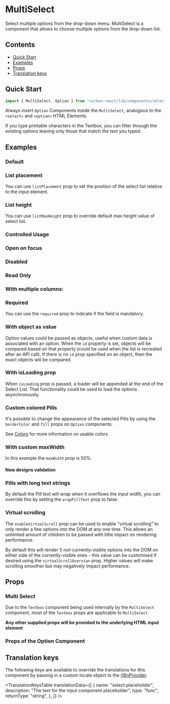 

<Meta title="Select/MultiSelect" of={MultiSelectStories} />

# MultiSelect

Select multiple options from the drop-down menu. MultiSelect is a component that allows to choose multiple options from the drop-down list.

## Contents

- [Quick Start](#quick-start)
- [Examples](#examples)
- [Props](#props)
- [Translation keys](#translation-keys)

## Quick Start

```javascript
import { MultiSelect, Option } from "carbon-react/lib/components/select";
```

Always insert `Option` Components inside the `MultiSelect`, analogous to the `<select>` and `<option>` HTML Elements.

If you type printable characters in the Textbox, you can filter through the existing options leaving only those that match the text you typed.

## Examples

### Default

<Canvas of={MultiSelectStories.Default} />

### List placement

You can use `listPlacement` prop to set the position of the select list relative to the input element.

<Canvas of={MultiSelectStories.ListPlacement} />

### List height

You can use `listMaxHeight` prop to override default max height value of select list.

<Canvas of={MultiSelectStories.ListHeight} />

### Controlled Usage

<Canvas of={MultiSelectStories.Controlled} />

### Open on focus

<Canvas of={MultiSelectStories.OpenOnFocus} />

### Disabled

<Canvas of={MultiSelectStories.Disabled} />

### Read Only

<Canvas of={MultiSelectStories.Readonly} />

### With multiple columns:

<Canvas of={MultiSelectStories.WithMultipleColumns} />

### Required

You can use the `required` prop to indicate if the field is mandatory.

<Canvas of={MultiSelectStories.Required} />

### With object as value

Option values could be passed as objects, useful when custom data is associated with an option.
When the `id` property is set, objects will be compared based on that property (could be used when the list is recreated after an API call).
If there is no `id` prop specified on an object, then the exact objects will be compared.

<Canvas of={MultiSelectStories.WithObjectAsValue} />

### With isLoading prop

When `isLoading` prop is passed, a loader will be appended at the end of the Select List. That functionality could be used to load the options asynchronously.

<Canvas of={MultiSelectStories.WithIsLoadingProp} />

### Custom colored Pills

It's possible to change the appearance of the selected Pills by using the `borderColor` and `fill` props on `Option` components.

See [Colors](../?path=/docs/documentation-colors--docs) for more information on usable colors

<Canvas of={MultiSelectStories.WithCustomColoredPills} />

### With custom maxWidth

In this example the `maxWidth` prop is 50%.

<Canvas of={MultiSelectStories.WithCustomMaxWidth} />

#### New designs validation

<Canvas of={MultiSelectStories.ValidationsStringNewDesign} />

### Pills with long text strings

By default the Pill text will wrap when it overflows the input width, you can override this by
setting the `wrapPillText` prop to false.

<Canvas of={MultiSelectStories.PillsWithLongText} />

### Virtual scrolling

The `enableVirtualScroll` prop can be used to enable "virtual scrolling" to only render a few options into the DOM at any one time.
This allows an unlimited amount of children to be passed with little impact on rendering performance.

By default this will render 5 not-currently-visible options into the DOM on either side of the currently-visible ones - this value can
be customised if desired using the `virtualScrollOverscan` prop. Higher values will make scrolling smoother but may negatively impact performance.

<Canvas of={MultiSelectStories.Virtualised} />

## Props

### Multi Select

<ArgTypes of={MultiSelectStories} />

Due to the `Textbox` component being used internally by the `MultiSelect` component, most of the `Textbox` props are applicable to `MultiSelect`

<ArgTypes of={SelectTextboxStories} />

**Any other supplied props will be provided to the underlying HTML input element**

### Props of the Option Component

<ArgTypes of={OptionStories} />

## Translation keys

The following keys are available to override the translations for this component by passing in a custom locale object to the
[i18nProvider](../?path=/docs/documentation-i18n--docs).

<TranslationKeysTable
  translationData={[
    {
      name: "select.placeholder",
      description: "The text for the input component placeholder",
      type: "func",
      returnType: "string",
    },
  ]}
/>
